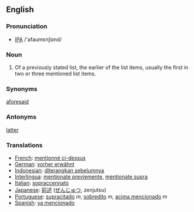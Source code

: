 ==English==
===Pronunciation===
* [[IPA]] /'afaumεnʃɒnd/

=== Noun === 
# Of a previously stated list, the earlier of the list items, usually the first in two or three mentioned list items.


===Synonyms===
[[aforesaid]]

===Antonyms===
[[latter]]
=== Translations === 
*[[French]]: [[mentionné ci-dessus]] 
*[[German]]: [[vorher erwähnt]] 
*[[Indonesian]]: [[diterangkan sebelumnya]] 
*[[Interlingua]]: [[mentionate previemente]], [[mentionate supra]]
*[[Italian]]: [[sopraccennato]] 
*[[Japanese]]: [[前述]] ([[ぜんじゅつ]], zenjutsu) 
*[[Portuguese]]: [[supracitado]] ''m'', [[sobredito]] ''m'', [[acima mencionado]] ''m''
*[[Spanish]]: [[ya mencionado]]